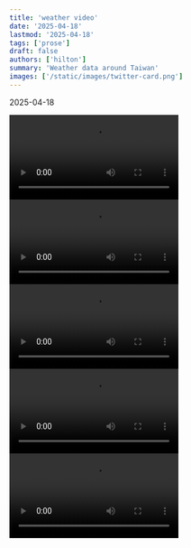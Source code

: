 ```yaml
---
title: 'weather video'
date: '2025-04-18'
lastmod: '2025-04-18'
tags: ['prose']
draft: false
authors: ['hilton']
summary: 'Weather data around Taiwan'
images: ['/static/images/twitter-card.png']
---
```


<time>2025-04-18</time>

<video className="h-full w-full rounded-lg" controls autoPlay>
  <source src="/static/videos/__202504_2025041600_TWN-4m.mp4" type="video/mp4" />
   Your browser does not support the video tag.
</video>


<video className="h-full w-full rounded-lg" controls autoPlay>
  <source src="/static/videos/__202504_2025041600_TYSL-0p2m.mp4" type="video/mp4" />
   Your browser does not support the video tag.
</video>

<video className="h-full w-full rounded-lg" controls autoPlay>
  <source src="/static/videos/__202504_2025041600_WNP-15m.mp4" type="video/mp4" />
   Your browser does not support the video tag.
</video>

<video className="h-full w-full rounded-lg" controls autoPlay>
  <source src="/static/videos/__202504_2025041600_WNP-15m_period.mp4" type="video/mp4" />
   Your browser does not support the video tag.
</video>

<video className="h-full w-full rounded-lg" controls autoPlay>
  <source src="/static/videos/__202504_2025041600_WNP-15m_swell_1st.mp4" type="video/mp4" />
   Your browser does not support the video tag.
</video>



